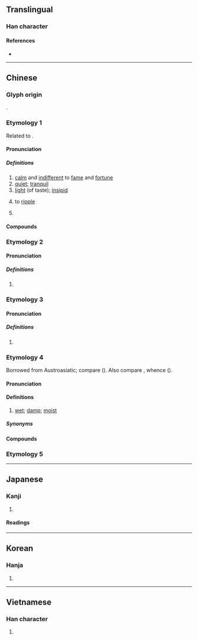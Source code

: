 {{also|淡}}
{{character info/new}}
==Translingual==

===Han character===
{{Han char|rn=85|rad=水|as=13|sn=16|four=37161|canj=ENCR|ids=⿰氵詹}}

====References====
* {{Han ref|kx=0653.360|dkj=18421|dj=1064.010|hdz=31762.010|uh=6FB9|ud=28601|bh=BF46|bd=48966}}

----

==Chinese==

===Glyph origin===
{{Han etym}}
{{Han compound|氵|alt1=水|詹|ls=psc|c1=s|c2=p}}.

===Etymology 1===
{{zh-forms}}
Related to {{och-l|淡}}.

====Pronunciation====
{{zh-pron
|m=dàn
|c=daam6,taam5
|h=pfs=
|md=
|mn=xm,zz,tw:tām/qz:tǎm
|mn-t=dan6
|w=
|mc=2+3
|oc=1,2+3
|cat=a
}}

=====Definitions=====
{{zh-hanzi}}

# [[calm]] and [[indifferent]] to [[fame]] and [[fortune]]
# [[quiet]]; [[tranquil]]
# [[light]] (of taste); [[insipid]]
# {{lb|zh|of water}} to [[ripple]]
# {{surname|zh}}

====Compounds====
{{zh-der|恬澹|慘澹|慘澹經營|暗澹|清澹|澄澹精致|澹彩|澹泊|澹泊寡欲|澹泊明志|澹淡|澹淡經營|澹澉|澹澹|澹然|澹蕩|澹話}}

===Etymology 2===

====Pronunciation====
{{zh-pron
|m=tán
|c=taam4
|mn=tâm
|mn-t=tam5
|mc=1
|oc=n,1
|cat=pn
}}

=====Definitions=====
{{zh-hanzi}}

# {{zh-only|澹臺|a [[surname]]}}

===Etymology 3===

====Pronunciation====
{{zh-pron
|m=dān
|cat=pn
}}

=====Definitions=====
{{zh-hanzi}}

# {{zh-only|澹林}}

===Etymology 4===
{{zh-forms|alt=霑,淫,㴷,淡,𣸄}}
Borrowed from Austroasiatic; compare {{cog|vi|đầm||swamp; to be soaking; be sopping wet}} ({{zh-ref|Norman and Mei, 1976}}). Also compare {{cog|tai-pro|*domᴬ||wet}}, whence {{cog|za|dumz||wet; soaked}} ({{zh-ref|Yue-Hashimoto, 1976}}).

====Pronunciation====
{{zh-pron
|mn=tâm
|mn-t=dam5
|cat=a
}}

====Definitions====
{{zh-hanzi}}

# {{lb|zh|dialectal Min Dong|Min Nan}} [[wet]]; [[damp]]; [[moist]]

=====Synonyms=====
{{zh-dial|濕}}

====Compounds====
{{zh-der|澹漉漉|澹糊糊|澹濕|澹耳}}

===Etymology 5===
{{zh-see|贍|v}}

----

==Japanese==

===Kanji===
{{ja-kanji|grade=|rs=水13}}

# {{rfdef|ja|sort=水13}}

====Readings====
{{ja-readings
|goon=だん, ぜん
|kanon=たん, せん
|kun=あわ-い
}}

----

==Korean==

===Hanja===
{{ko-hanja|hangeul=[[담]], [[섬]]|eumhun=|rv=dam, seom|mr=tam, sŏm|y=tam, sem}}

# {{rfdef|ko|sort=水13}}

----

==Vietnamese==

===Han character===
{{vi-hantu|[[đam]], [[đàm]], [[đạm]]|rs=水13}}

# {{rfdef|vi|sort=水13}}